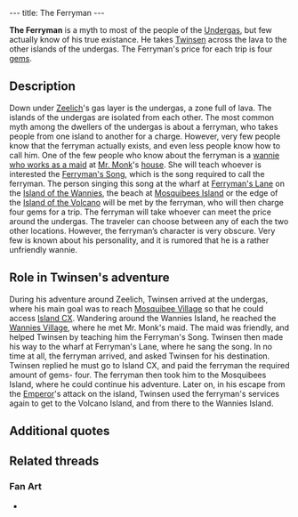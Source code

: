 ---
title: The Ferryman
---

{{Infobox Character
 |image=Ferryman.jpg
 |race=wannie
 |gender=male
 |size=average
 |age=adult
 |magical=no
 |lba1=
 |lba2=yes
 |alignment=neutral
 |occupation=Ferryman
 |requires=Gem
 |amount=4
 |fam1=
 |fam2=
 |planet=
 |island=
 |building=
}}
{{Quote
 |Whoever wants to cross the ocean of fire must pay the price.<br>Four gems is the fare. Where do you want to go?
 |character=The Ferryman
 |when first encountered
 |island=Island of the Wannies
 |planet=undergas
 |quoteid=2298}}

'''The Ferryman''' is a myth to most of the people of the [[Zeelich's Undergas|Undergas]], but few actually know of his true existance. He takes [[Twinsen]] across the lava to the other islands of the undergas. The Ferryman's price for each trip is four [[gem]]s.

==Description==
Down under [[Zeelich]]'s gas layer is the undergas, a zone full of lava. The islands of the undergas are isolated from each other. The most common myth among the dwellers of the undergas is about a ferryman, who takes people from one island to another for a charge.
However, very few people know that the ferryman actually exists, and even less people know how to call him. One of the few people who know about the ferryman is a [[Annie|wannie who works as a maid]] at [[Mr. Monk]]'s [[Mr. Lemoine's house|house]]. She will teach whoever is interested the [[Ferryman's Song]], which is the song required to call the ferryman. The person singing this song at the wharf at [[Ferryman's Lane]] on the [[Island of the Wannies]], the beach at [[Mosquibees Island]] or the edge of the [[Island of the Volcano]] will be met by the ferryman, who will then charge four gems for a trip. The ferryman will take whoever can meet the price around the undergas. The traveler can choose between any of each the two other locations.
However, the ferryman’s character is very obscure. Very few is known about his personality, and it is rumored that he is a rather unfriendly wannie.

==Role in Twinsen's adventure==
During his adventure around Zeelich, Twinsen arrived at the undergas, where his main goal was to reach [[Mosquibee Village]] so that he could access [[Island CX]]. Wandering around the Wannies Island, he reached the [[Wannies Village]], where he met Mr. Monk's maid. The maid was friendly, and helped Twinsen by teaching him the Ferryman's Song. Twinsen then made his way to the wharf at Ferryman's Lane, where he sang the song. In no time at all, the ferryman arrived, and asked Twinsen for his destination. Twinsen replied he must go to Island CX, and paid the ferryman the required amount of gems- four. The ferryman then took him to the Mosquibees Island, where he could continue his adventure. Later on, in his escape from the [[Emperor]]'s attack on the island, Twinsen used the ferryman's services again to get to the Volcano Island, and from there to the Wannies Island.

==Additional quotes==
{{Quote
 |Ferryman if you please, take me across the raging seas, for a few gems, I take your boat, I cannot swim, I cannot float!!
 |character=Twinsen
 |singing the Ferryman's Song at the Ferryman's Pier
 |island=Island of the Wannies
 |planet=undergas
 |quoteid=2287}}

==Related threads==
===Fan Art===
* {{post|id=226830|title=Edited Film Pictures}}

<!-- remove these category links when they're all automated by categorizers...
[[Category:Wannies Island inhabitants]]
[[Category:Mosquibees Island inhabitants]]
[[Category:Volcano Island inhabitants]] -->